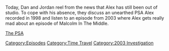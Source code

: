 {{DEFAULTSORT:
    #_EPISODE_0694:The Case of the Missing Propagandist
}}{{Episode
    | title           = The Case of the Missing Propagandist
    | caption         = Listen to this episode on [https://knowledgefight.libsyn.com/694-the-case-of-the-missing-propagandist Libsyn] [https://open.spotify.com/episode/5kfo1Qd9gzJ4V4LEoflcaF Spotify]
    | episodeNumber   = 694
    | length          = 00:54:24
    | airDate         = June 22, 2022
    | episodeType     = [[:Category:Time Travel|Time Travel]], [[:Category:2003 Investigation|2003 Investigation]]
    | previousEpisode = [[693: August 4, 2003]]
    | nextEpisode     = [[695: June 22, 2022]]
}}

{{Stub}}

Today, Dan and Jordan reel from the news that Alex has still been out of studio.  To cope with his absence, they discuss an unearthed PSA Alex recorded in 1998 and listen to an episode from 2003 where Alex gets really mad about an episode of Malcolm In The Middle.

[https://www.youtube.com/watch?v=1irpvRxbGoY The PSA]

[[Category:Episodes]]
[[Category:Time Travel]]
[[Category:2003 Investigation]]
